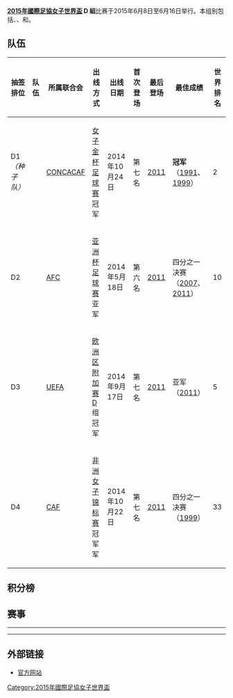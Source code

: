 {{NoteTA
|G1=足球
}}

'''[[2015年國際足協女子世界盃|2015年國際足協女子世界盃]] D 組'''比赛于2015年6月8日至6月16日举行。本组别包括{{nwft|美国}}、{{nwft|瑞典}}、{{nwft|喀麦隆}}和{{nwft|厄瓜多尔}}。

== 队伍 ==
{| class="wikitable sortable"
|-
! 抽签排位
! 队伍
! 所属联合会
! 出线方式
! 出线日期
! 首次登场
! 最后登场
! 最佳成绩
! 世界排名
|-
| D1''（种子队）'' || style=white-space:nowrap | {{fbw|USA}} || [[CONCACAF|CONCACAF]] || [[2014年北美洲女子金杯足球赛|女子金杯足球赛]]冠军 || 2014年10月24日 || data-sort-value="7" | 第七名 || [[2011年國際足協女子世界盃|2011]] || data-sort-value="7.2" | '''冠军'''（[[1991年國際足協女子世界盃|1991]]、[[1999年國際足協女子世界盃|1999]]） || 2
|-
| D2 || style=white-space:nowrap | {{fbw|AUS}} || [[AFC|AFC]] || [[2014年女子亞洲盃足球賽|亚洲杯足球赛]]亚军 || 2014年5月18日 || data-sort-value="6" | 第六名 || [[2011年國際足協女子世界盃|2011]] || data-sort-value="3.2" |  四分之一决赛（[[2007年國際足協女子世界盃|2007]]、[[2011年國際足協女子世界盃|2011]]） || 10
|-
| D3 || style=white-space:nowrap | {{fbw|SWE}} || [[UEFA|UEFA]] || [[2015年國際足協女子世界盃资格赛欧洲区附加赛|欧洲区附加赛]]D组冠军 || 2014年9月17日 || data-sort-value="7" | 第七名 || [[2011年國際足協女子世界盃|2011]] || data-sort-value="6.1" | 亚军（[[2011年國際足協女子世界盃|2011]]） || 5
|-
| D4 || style=white-space:nowrap | {{fbw|NGA}} || [[CAF|CAF]] || [[2014年非洲女子足球锦标赛|非洲女子锦标赛]]冠军军 || 2014年10月22日 || data-sort-value="7" | 第七名 || [[2011年國際足協女子世界盃|2011]] || data-sort-value="3.1" | 四分之一决赛 （[[1999年國際足協女子世界盃|1999]]） || 33
|}

== 积分榜 ==
{{2015年國際足協女子世界盃D組積分榜}}

== 赛事 ==
{{Football box
| date= 2015年6月8日
| time= 15:00 CDT (UTC−5)
| team1= {{fbw-rt|SWE}}
| score= 3–3
| report= [http://www.fifa.com/womensworldcup/matches/round=268020/match=300269473/index.html 报告]
| team2= {{fbw|NGA}}
| goals1= [[Desire_Oparanozie|Oparanozie]] {{goal|21|o.g.}} <br> [[妮拉·菲舍尔|菲舍尔]] {{goal|31}} <br> [[琳达·森布兰特|森布兰特]] {{goal|60}}
| goals2= [[Ngozi_Okobi|Okobi]] {{goal|50}} <br> [[艾斯萨特·奥绍拉|奥绍拉]] {{goal|53}} <br> [[Francisca_Ordega|Ordega]] {{goal|87}}
| stadium= [[温尼伯|温尼伯]][[温尼伯体育场|温尼伯体育场]]
| attendance=31,148
| referee= 李向玉（{{nfa|PRK}}）
}}
{{Football box
| date= 2015年6月8日
| time= 18:30 CDT (UTC−5)
| team1= {{fbw-rt|USA}}
| score= 3–1
| report= [http://www.fifa.com/womensworldcup/matches/round=268020/match=300269468/index.html 报告]
| team2= {{fbw|AUS}}
| goals1= [[Megain_Rapinoe|Rapione]] {{goal|12||78}} <br> [[Christen_Press|Press]] {{goal|61}}
| goals2= [[Lisa_de_Vanna|de Vanna]] {{goal|27}}
| stadium= [[温尼伯|温尼伯]][[温尼伯体育场|温尼伯体育场]]
| attendance=31,148
| referee= Claudia Umpierrez（{{nfa|URU}}）
}}
----
{{Football box
| date= 2015年6月12日
| time= 16:00 CDT (UTC−5)
| team1= {{fbw-rt|AUS}}
| score= 2–0
| report= [http://www.fifa.com/womensworldcup/matches/round=268020/match=300269499/index.html 报告]
| team2= {{fbw|NGA}}
| goals1= [[Kyah_Simon|Simon]] {{goal|29||68}}
| goals2=
| stadium= [[温尼伯|温尼伯]][[温尼伯体育场|温尼伯体育场]]
| attendance= 32,716
| referee= Stephanie Frappart（{{nfa|FRA}}）
}}
{{Football box
| date= 2015年6月12日
| time= 19:00 CDT (UTC−5)
| team1= {{fbw-rt|USA}}
| score= 0–0
| report= [http://www.fifa.com/womensworldcup/matches/round=268020/match=300269500/index.html 报告]
| team2= {{fbw|SWE}}
| goals1=
| goals2=
| stadium= [[温尼伯|温尼伯]][[温尼伯体育场|温尼伯体育场]]
| attendance= 32,716
| referee= 山岸幸子（{{nfa|JPN}}）
}}
----
{{Football box
| date= 2015年6月16日
| time= 17:00 PDT (UTC−7)
| team1= {{fbw-rt|NGA}}
| score= 0–1
| report= [http://www.fifa.com/womensworldcup/matches/round=268020/match=300269495/index.html 报告]
| team2= {{fbw|USA}}
| goals1=
| goals2= [[阿比·瓦姆巴赫|瓦姆巴赫]] {{goal|45}}
| stadium= [[温哥华|温哥华]][[卑诗体育馆|卑诗体育馆]]
| attendance= 52,193
| referee= Kateryna Monzul（{{nfa|UKR}}）
}}
{{Football box
| date= 2015年6月16日
| time= 18:00 MDT (UTC−6)
| team1= {{fbw-rt|AUS}}
| score= 1–1
| report= [http://www.fifa.com/womensworldcup/matches/round=268020/match=300269490/index.html 报告]
| team2= {{fbw|SWE}}
| goals1= [[Lisa_de_Vanna|de Vanna]] {{goal|5}}
| goals2= [[索菲娅·雅各布松|雅各布松]] {{goal|15}}
| stadium= [[埃德蒙顿|埃德蒙顿]][[大英國協體育場|大英國協體育場]]
| attendance= 10,177
| referee= Lucilla Venegas（{{nfa|MEX}}）
}}

== 外部链接 ==
*[http://www.fifa.com/womensworldcup/index.html 官方网站]{{Wayback|url=http://www.fifa.com/womensworldcup/index.html |date=20150604051823 }}

{{2015年國際足協女子世界盃}}
[[Category:2015年國際足協女子世界盃|Category:2015年國際足協女子世界盃]]